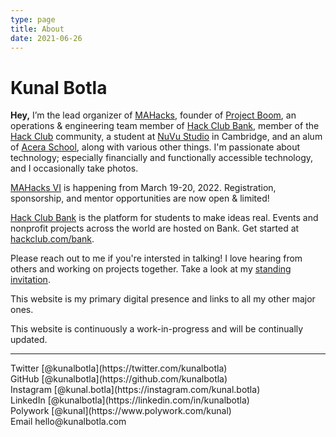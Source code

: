 ```yaml
---
type: page
title: About
date: 2021-06-26
---
```


# Kunal Botla

**Hey,** I’m the lead organizer of [MAHacks](https://mahacks.com?ref=kunal), founder of [Project Boom](https://projectboom.org), an operations & engineering team member of [Hack Club Bank](https://hackclub.com/bank/), member of the [Hack Club](https://hackclub.com/slack) community, a student at [NuVu Studio](https://nuvustudio.org) in Cambridge, and an alum of [Acera School](https://aceraschool.org), along with various other things. I'm passionate about technology; especially financially and functionally accessible technology, and I occasionally take photos. 

[MAHacks VI](https://mahacks.com?ref=kunal) is happening from March 19-20, 2022. Registration, sponsorship, and mentor opportunities are now open & limited!

[Hack Club Bank](https://hackclub.com/bank/) is the platform for students to make ideas real. Events and nonprofit projects across the world are hosted on Bank. Get started at [hackclub.com/bank](https://hackclub.com/bank/).

Please reach out to me if you're intersted in talking! I love hearing from others and working on projects together. Take a look at my [standing invitation](/posts/invitation).

This website is my primary digital presence and links to all my other major ones.

This website is continuously a work-in-progress and will be continually updated.

---

<div>
  Twitter [@kunalbotla](https://twitter.com/kunalbotla)
  <br />
  GitHub [@kunalbotla](https://github.com/kunalbotla)
  <br />
  Instagram [@kunal.botla](https://instagram.com/kunal.botla)
  <br />
  LinkedIn [@kunalbotla](https://linkedin.com/in/kunalbotla)
  <br />
  Polywork [@kunal](https://www.polywork.com/kunal)
  <br />
  Email hello@kunalbotla.com
</div>
